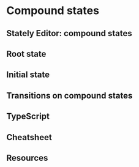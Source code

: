 # Compound states

## Stately Editor: compound states

## Root state

## Initial state

## Transitions on compound states

## TypeScript

## Cheatsheet

## Resources
